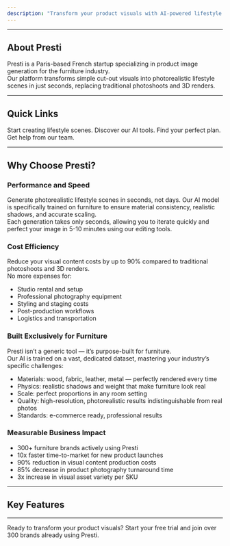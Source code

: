 ```yaml
---
description: "Transform your product visuals with AI-powered lifestyle scene generation."
---
```


---

## About Presti

Presti is a Paris-based French startup specializing in product image generation for the furniture industry.\
Our platform transforms simple cut-out visuals into photorealistic lifestyle scenes in just seconds, replacing traditional photoshoots and 3D renders.

---

## Quick Links

<Columns cols={4}>
  <Card title="Get Started" icon="rocket" href="/get-started">
    Start creating lifestyle scenes.
  </Card>

  <Card title="Explore Features" icon="sparkles" href="/features">
    Discover our AI tools.
  </Card>

  <Card title="View Pricing" icon="tag" href="/pricing">
    Find your perfect plan.
  </Card>

  <Card title="Get Support" icon="life-ring" href="/support">
    Get help from our team.
  </Card>
</Columns>

---

## Why Choose Presti?

### Performance and Speed

Generate photorealistic lifestyle scenes in seconds, not days. Our AI model is specifically trained on furniture to ensure material consistency, realistic shadows, and accurate scaling.\
Each generation takes only seconds, allowing you to iterate quickly and perfect your image in 5-10 minutes using our editing tools.

### Cost Efficiency

Reduce your visual content costs by up to 90% compared to traditional photoshoots and 3D renders.\
No more expenses for:

- Studio rental and setup
- Professional photography equipment
- Styling and staging costs
- Post-production workflows
- Logistics and transportation

### Built Exclusively for Furniture

Presti isn’t a generic tool — it’s purpose-built for furniture.\
Our AI is trained on a vast, dedicated dataset, mastering your industry’s specific challenges:

- Materials: wood, fabric, leather, metal — perfectly rendered every time
- Physics: realistic shadows and weight that make furniture look real
- Scale: perfect proportions in any room setting
- Quality: high-resolution, photorealistic results indistinguishable from real photos
- Standards: e-commerce ready, professional results

### Measurable Business Impact

- 300\+ furniture brands actively using Presti
- 10x faster time-to-market for new product launches
- 90% reduction in visual content production costs
- 85% decrease in product photography turnaround time
- 3x increase in visual asset variety per SKU

---

## Key Features

<Columns cols={4}>
  <Card title="Pay Only for Downloads" icon="credit-card" />

  <Card title="Multiple Export Formats" icon="file-export" />

  <Card title="Smart Editing Tools" icon="magic-wand" />

  <Card title="Team Workspace" icon="users" />
</Columns>

---

Ready to transform your product visuals? Start your free trial and join over 300 brands already using Presti.
